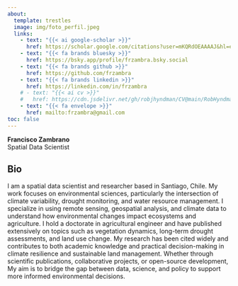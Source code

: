 ```yaml
---
about:
  template: trestles
  image: img/foto_perfil.jpeg
  links:
    - text: "{{< ai google-scholar >}}"
      href: https://scholar.google.com/citations?user=mKQRdOEAAAAJ&hl=es
    - text: "{{< fa brands bluesky >}}"
      href: https://bsky.app/profile/frzambra.bsky.social
    - text: "{{< fa brands github >}}"
      href: https://github.com/frzambra
    - text: "{{< fa brands linkedin >}}"
      href: https://linkedin.com/in/frzambra
    # - text: "{{< ai cv >}}"
    #   href: https://cdn.jsdelivr.net/gh/robjhyndman/CV@main/RobHyndmanCV.pdf
    - text: "{{< fa envelope >}}"
      href: mailto:frzambra@gmail.com
toc: false
---
```


<div class="about-link-text">
**Francisco Zambrano**<br>
Spatial Data Scientist<br>
</div>

## Bio

I am a spatial data scientist and researcher based in Santiago, Chile. My work focuses on environmental sciences, particularly the intersection of climate variability, drought monitoring, and water resource management. I specialize in using remote sensing, geospatial analysis, and climate data to understand how environmental changes impact ecosystems and agriculture.
I hold a doctorate in agricultural engineer and have published extensively on topics such as vegetation dynamics, long-term drought assessments, and land use change. My research has been cited widely and contributes to both academic knowledge and practical decision-making in climate resilience and sustainable land management.
Whether through scientific publications, collaborative projects, or open-source development, My aim is to bridge the gap between data, science, and policy to support more informed environmental decisions.

<!-- ## Address -->

<!-- **Mail:** [Hemera Centro de Observación de la Tierra](https://hemera.umayor.cl/), [Universidad Mayor](https://umayor.cl/), Santiago, Chile. -->

<!-- **Office:** Campus Oriente, [Universidad Mayor](https://umayor.cl/), Av. Apoquindo 6901-6947, 7570008 Las Condes, Región Metropolitana, Chile. -->

<!-- <iframe src="https://www.google.com/maps/embed?pb=!1m18!1m12!1m3!1d5737.456669745213!2d-70.56030748702727!3d-33.40793509522815!2m3!1f0!2f0!3f0!3m2!1i1024!2i768!4f13.1!3m3!1m2!1s0x9662cec241761341%3A0xf601ad71e2d186c4!2sCampus%20Oriente%20Universidad%20Mayor!5e1!3m2!1ses-419!2scl!4v1754057780120!5m2!1ses-419!2scl" width="600" height="450" style="border:0;" allowfullscreen="" loading="lazy" referrerpolicy="no-referrer-when-downgrade"></iframe> -->